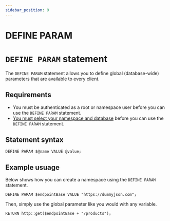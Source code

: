 ```yaml
---
sidebar_position: 9
---
```


# DEFINE PARAM

# `DEFINE PARAM` statement

The `DEFINE PARAM` statement allows you to define global (database-wide) parameters that are available to every client.

## Requirements
- You must be authenticated as a root or namespace user before you can use the `DEFINE PARAM` statement.
- [You must select your namespace and database](/docs/surrealql/statements/use) before you can use the `DEFINE PARAM` statement.

## Statement syntax

```surql title="SurrealQL Syntax"
DEFINE PARAM $@name VALUE @value;
```

## Example usuage 
Below shows how you can create a namespace using the `DEFINE PARAM` statement.

```surql
DEFINE PARAM $endpointBase VALUE "https://dummyjson.com";
```
Then, simply use the global parameter like you would with any variable.

```surql
RETURN http::get($endpointBase + "/products");
```
